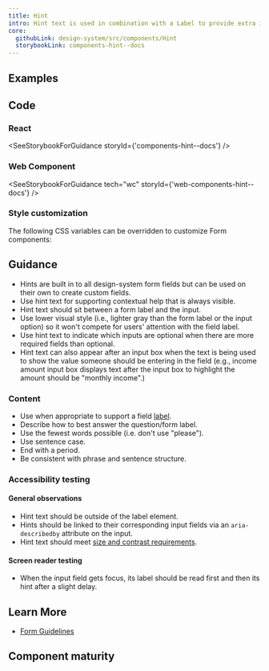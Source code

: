 ```yaml
---
title: Hint
intro: Hint text is used in combination with a Label to provide extra instructions or context for form fields.
core:
  githubLink: design-system/src/components/Hint
  storybookLink: components-hint--docs
---
```


## Examples

<StorybookExample
  componentName="hint"
  sourceFilePath="components/Hint/Hint.tsx"
  storyId="components-hint--default"
/>

## Code

### React

<SeeStorybookForGuidance storyId={'components-hint--docs'} />

### Web Component

<SeeStorybookForGuidance tech="wc" storyId={'web-components-hint--docs'} />

### Style customization

The following CSS variables can be overridden to customize Form components:

<ComponentThemeOptions componentname="form" />

## Guidance

- Hints are built in to all design-system form fields but can be used on their own to create custom fields.
- Use hint text for supporting contextual help that is always visible.
- Hint text should sit between a form label and the input.
- Use lower visual style (i.e., lighter gray than the form label or the input option) so it won't compete for users' attention with the field label.
- Use hint text to indicate which inputs are optional when there are more required fields than optional.
- Hint text can also appear after an input box when the text is being used to show the value someone should be entering in the field (e.g., income amount input box displays text after the input box to highlight the amount should be "monthly income".)

### Content

- Use when appropriate to support a field [label](/components/label).
- Describe how to best answer the question/form label.
- Use the fewest words possible (i.e. don't use "please").
- Use sentence case.
- End with a period.
- Be consistent with phrase and sentence structure.

### Accessibility testing

#### General observations

- Hint text should be outside of the label element.
- Hints should be linked to their corresponding input fields via an `aria-describedby` attribute on the input.
- Hint text should meet [size and contrast requirements](/foundation/typography/body/#accessibility).

#### Screen reader testing

- When the input field gets focus, its label should be read first and then its hint after a slight delay.

## Learn More

- [Form Guidelines](/patterns/Forms/forms/)

## Component maturity

<MaturityChecklist
  a11yStandards={true}
  color={true}
  forcedColors={true}
  screenReaders={true}
  keyboardNavigable={null}
  storybook={true}
  responsive={true}
  spanish={true}
  completeUiKit={false}
  responsiveUiKit={false}
  tokensInCode={true}
  tokensInSketch={true}
/>

